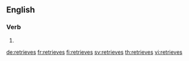 ==English==

===Verb===
{{head|en|verb form}}

# {{en-third-person singular of|retrieve}}

[[de:retrieves]]
[[fr:retrieves]]
[[fi:retrieves]]
[[sv:retrieves]]
[[th:retrieves]]
[[vi:retrieves]]